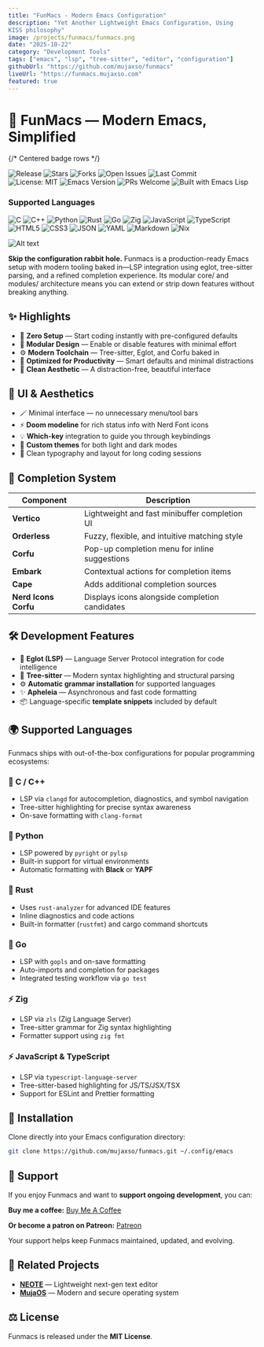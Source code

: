 ```yaml
---
title: "FunMacs - Modern Emacs Configuration"
description: "Yet Another Lightweight Emacs Configuration, Using 
KISS philosophy"
image: /projects/funmacs/funmacs.png
date: "2025-10-22"
category: "Development Tools"
tags: ["emacs", "lsp", "tree-sitter", "editor", "configuration"]
githubUrl: "https://github.com/mujaxso/funmacs"
liveUrl: "https://funmacs.mujaxso.com"
featured: true
---
```


# 🧠 FunMacs — Modern Emacs, Simplified

{/* Centered badge rows */}

<div
  style={{
    display: "flex",
    justifyContent: "center",
    gap: "8px",
    flexWrap: "wrap",
  }}
>
  <img
    src="https://img.shields.io/github/v/release/mujaxso/funmacs?style=flat-square"
    alt="Release"
  />
  <img
    src="https://img.shields.io/github/stars/mujaxso/funmacs?style=flat-square"
    alt="Stars"
  />
  <img
    src="https://img.shields.io/github/forks/mujaxso/funmacs?style=flat-square"
    alt="Forks"
  />
  <img
    src="https://img.shields.io/github/issues/mujaxso/funmacs?style=flat-square"
    alt="Open Issues"
  />
  <img
    src="https://img.shields.io/github/last-commit/mujaxso/funmacs?style=flat-square"
    alt="Last Commit"
  />
</div>

<div
  style={{
    display: "flex",
    justifyContent: "center",
    gap: "8px",
    marginTop: "8px",
    flexWrap: "wrap",
  }}
>
  <img
    src="https://img.shields.io/badge/License-MIT-green.svg"
    alt="License: MIT"
  />
  <img
    src="https://img.shields.io/badge/Emacs-29%2B-blue.svg"
    alt="Emacs Version"
  />
  <img
    src="https://img.shields.io/badge/PRs-welcome-brightgreen.svg"
    alt="PRs Welcome"
  />
  <img
    src="https://img.shields.io/badge/Made%20with-Emacs%20Lisp-orange.svg"
    alt="Built with Emacs Lisp"
  />
</div>

### Supported Languages

<div
  style={{
    display: "flex",
    justifyContent: "center",
    gap: "8px",
    flexWrap: "wrap",
  }}
>
  <img
    src="https://img.shields.io/badge/C-%2300599C.svg?style=for-the-badge&logo=c&logoColor=white"
    alt="C"
  />
  <img
    src="https://img.shields.io/badge/C++-%2300599C.svg?style=for-the-badge&logo=c%2B%2B&logoColor=white"
    alt="C++"
  />
  <img
    src="https://img.shields.io/badge/Python-%2314354C.svg?style=for-the-badge&logo=python&logoColor=white"
    alt="Python"
  />
  <img
    src="https://img.shields.io/badge/Rust-%23000000.svg?style=for-the-badge&logo=rust&logoColor=white"
    alt="Rust"
  />
  <img
    src="https://img.shields.io/badge/Go-%2300ADD8.svg?style=for-the-badge&logo=go&logoColor=white"
    alt="Go"
  />
  <img
    src="https://img.shields.io/badge/Zig-%23000000.svg?style=for-the-badge&logo=zig&logoColor=white"
    alt="Zig"
  />
  <img
    src="https://img.shields.io/badge/JavaScript-%23F7DF1E.svg?style=for-the-badge&logo=javascript&logoColor=black"
    alt="JavaScript"
  />
  <img
    src="https://img.shields.io/badge/TypeScript-%23007ACC.svg?style=for-the-badge&logo=typescript&logoColor=white"
    alt="TypeScript"
  />
  <img
    src="https://img.shields.io/badge/HTML5-%23E34F26.svg?style=for-the-badge&logo=html5&logoColor=white"
    alt="HTML5"
  />
  <img
    src="https://img.shields.io/badge/CSS3-%231572B6.svg?style=for-the-badge&logo=css3&logoColor=white"
    alt="CSS3"
  />
  <img
    src="https://img.shields.io/badge/JSON-%23FFF.svg?style=for-the-badge&logo=json&logoColor=black"
    alt="JSON"
  />
  <img
    src="https://img.shields.io/badge/YAML-%23000000.svg?style=for-the-badge&logo=yaml&logoColor=white"
    alt="YAML"
  />
  <img
    src="https://img.shields.io/badge/Markdown-%23000000.svg?style=for-the-badge&logo=markdown&logoColor=white"
    alt="Markdown"
  />
  <img
    src="https://img.shields.io/badge/Nix-%23000000.svg?style=for-the-badge&logo=nixos&logoColor=white"
    alt="Nix"
  />
</div>

![Alt text](/projects/funmacs/funmacs.png)

**Skip the configuration rabbit hole.** Funmacs is a production-ready Emacs setup with modern tooling baked in—LSP integration using eglot, tree-sitter parsing, and a refined completion experience. Its modular core/ and modules/ architecture means you can extend or strip down features without breaking anything.

## ✨ Highlights

- 🚀 **Zero Setup** — Start coding instantly with pre-configured defaults
- 🧩 **Modular Design** — Enable or disable features with minimal effort
- ⚙️ **Modern Toolchain** — Tree-sitter, Eglot, and Corfu baked in
- 🎯 **Optimized for Productivity** — Smart defaults and minimal distractions
- 🧘 **Clean Aesthetic** — A distraction-free, beautiful interface

## 🎨 UI & Aesthetics

- 🪄 Minimal interface — no unnecessary menu/tool bars
- ⚡ **Doom modeline** for rich status info with Nerd Font icons
- 💡 **Which-key** integration to guide you through keybindings
- 🎨 **Custom themes** for both light and dark modes
- 🧘 Clean typography and layout for long coding sessions

## 🧠 Completion System

| Component            | Description                                    |
| -------------------- | ---------------------------------------------- |
| **Vertico**          | Lightweight and fast minibuffer completion UI  |
| **Orderless**        | Fuzzy, flexible, and intuitive matching style  |
| **Corfu**            | Pop-up completion menu for inline suggestions  |
| **Embark**           | Contextual actions for completion items        |
| **Cape**             | Adds additional completion sources             |
| **Nerd Icons Corfu** | Displays icons alongside completion candidates |

## 🛠 Development Features

- 🧰 **Eglot (LSP)** — Language Server Protocol integration for code intelligence
- 🌳 **Tree-sitter** — Modern syntax highlighting and structural parsing
- ⚙️ **Automatic grammar installation** for supported languages
- ✨ **Apheleia** — Asynchronous and fast code formatting
- 📦 Language-specific **template snippets** included by default

## 🌍 Supported Languages

Funmacs ships with out-of-the-box configurations for popular programming ecosystems:

### 🧱 C / C++

- LSP via `clangd` for autocompletion, diagnostics, and symbol navigation
- Tree-sitter highlighting for precise syntax awareness
- On-save formatting with `clang-format`

### 🐍 Python

- LSP powered by `pyright` or `pylsp`
- Built-in support for virtual environments
- Automatic formatting with **Black** or **YAPF**

### 🦀 Rust

- Uses `rust-analyzer` for advanced IDE features
- Inline diagnostics and code actions
- Built-in formatter (`rustfmt`) and cargo command shortcuts

### 🐹 Go

- LSP with `gopls` and on-save formatting
- Auto-imports and completion for packages
- Integrated testing workflow via `go test`

### ⚡ Zig

- LSP via `zls` (Zig Language Server)
- Tree-sitter grammar for Zig syntax highlighting
- Formatter support using `zig fmt`

### ⚡ JavaScript & TypeScript

- LSP via `typescript-language-server`
- Tree-sitter-based highlighting for JS/TS/JSX/TSX
- Support for ESLint and Prettier formatting

## 🚀 Installation

Clone directly into your Emacs configuration directory:

```bash
git clone https://github.com/mujaxso/funmacs.git ~/.config/emacs
```

## 💖 Support

If you enjoy Funmacs and want to **support ongoing development**, you can:

**Buy me a coffee:** [Buy Me A Coffee](https://buymeacoffee.com/mujaxso)

**Or become a patron on Patreon:** [Patreon](https://patreon.com/mujaxso)

Your support helps keep Funmacs maintained, updated, and evolving.

## 🔗 Related Projects

- [**NEOTE**](https://github.com/mujaxso/neote) — Lightweight next-gen text editor
- [**MujaOS**](https://github.com/mujaxso/mujaos) — Modern and secure operating system

## ⚖️ License

Funmacs is released under the **MIT License**.
